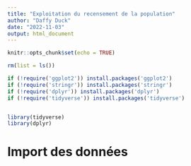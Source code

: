 ```yaml
---
title: "Exploitation du recensement de la population"
author: "Daffy Duck"
date: "2022-11-03"
output: html_document
---
```


```r
knitr::opts_chunk$set(echo = TRUE)
```

```r
rm(list = ls())

if (!require('ggplot2')) install.packages('ggplot2')
if (!require('stringr')) install.packages('stringr')
if (!require('dplyr')) install.packages('dplyr')
if (!require('tidyverse')) install.packages('tidyverse')


library(tidyverse)
library(dplyr)
```

# Import des données

